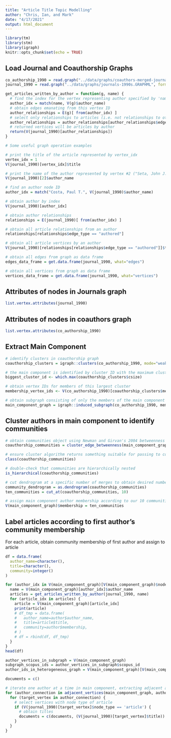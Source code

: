 ```yaml
---
title: "Article Title Topic Modelling"
author: "Chris, Ian, and Mark"
date: "4/17/2021"
output: html_document
---
```


```r
library(tm)
library(stm)
library(igraph)
knitr::opts_chunk$set(echo = TRUE)
```

## Load Journal and Coauthorship Graphs

```r
co_authorship_1990 = read.graph("../data/graphs/coauthors-merged-journals-1990s.GRAPHML", format = "graphml")
journal_1990 = read.graph("../data/graphs/journals-1990s.GRAPHML", format = "graphml")
```

```r
get_articles_written_by_author = function(g, name) {
  # find the index for the vertex representing author specified by 'name'
  author_idx = match(name, V(g)$author_name)
  # obtain edges emanating from this vertex ID
  author_relationships = E(g)[ from(author_idx) ]
  # select only relationships to articles (i.e. not relationships to other authors)
  author_relationships = author_relationships[author_relationships$edge_type == "authored"]
  # returned vertices will be articles by author
  return(V(journal_1990)[author_relationships])
}
```

```r
# Some useful graph operation examples

# print the title of the article represented by vertex_idx
vertex_idx = 1
V(journal_1990)[vertex_idx]$title

# print the name of the author represented by vertex #2 ("Seta, John J.")
V(journal_1990)[2]$author_name

# find an author node ID
author_idx = match("Costa, Paul T.", V(journal_1990)$author_name)

# obtain author by index
V(journal_1990)[author_idx]

# obtain author relationships
relationships = E(journal_1990)[ from(author_idx) ]

# obtain all article relationships from an author
relationships[relationships$edge_type == "authored"]

# obtain all article vertices by an author
V(journal_1990)[relationships[relationships$edge_type == "authored"]]$title

# obtain all edges from graph as data frame
edges_data_frame = get.data.frame(journal_1990, what="edges")

# obtain all vertices from graph as data frame
vertices_data_frame = get.data.frame(journal_1990, what="vertices")
```

## Attributes of nodes in Journals graph

```r
list.vertex.attributes(journal_1990)
```

## Attributes of nodes in coauthors graph

```r
list.vertex.attributes(co_authorship_1990)
```

## Extract Main Component

```r
# identify clusters in coauthorship graph
coauthorship_clusters = igraph::clusters(co_authorship_1990, mode="weak")

# the main component is identified by cluster ID with the maximum cluster size
biggest_cluster_id <- which.max(coauthorship_clusters$csize)

# obtain vertex IDs for members of this largest cluster
membership_vertex_ids <- V(co_authorship_1990)[coauthorship_clusters$membership == biggest_cluster_id]

# obtain subgraph consisting of only the members of the main component
main_component_graph = igraph::induced_subgraph(co_authorship_1990, membership_vertex_ids)
```

## Cluster authors in main component to identify communities

```r
# obtain communities object using Newman and Girvan's 2004 betweenness clustering approach
coauthorship_communities = cluster_edge_betweenness(main_component_graph)

# ensure cluster algorithm returns something suitable for passing to communities()
class(coauthorship_communities)

# double-check that communities are hierarchically nested
is_hierarchical(coauthorship_communities)

# cut dendrogram at a specific number of merges to obtain desired number of communities
community_dendrogram = as.dendrogram(coauthorship_communities)
ten_communities = cut_at(coauthorship_communities, 10)

# assign main component author membership according to our 10 communities
V(main_component_graph)$membership = ten_communities
```

## Label articles according to first author's community membership

For each article, obtain community membership of first author and assign to article

```r
df = data.frame(
  author_name=character(),
  title=character(),
  community=integer()
)

for (author_idx in V(main_component_graph)[V(main_component_graph)$node_type == 'author']) {
  name = V(main_component_graph)[author_idx]$author_name
  articles = get_articles_written_by_author(journal_1990, name)
  for (article_idx in articles) {
    article = V(main_component_graph)[article_idx]
    print(article)
    # df_tmp = data.frame(
    #   author_name=author$author_name,
    #   title=article$title,
    #   community=author$membership,
    # )
    # df = rbind(df, df_tmp)
  }
}
head(df)
```


```r
author_vertices_in_subgraph = V(main_component_graph)
subgraph_scopus_ids = author_vertices_in_subgraph$scopus_id
author_ids_in_heterogeneous_graph = V(main_component_graph)[V(main_component_graph)$scopus_id %in% subgraph_scopus_ids]

documents = c()

# iterate one author at a time in main component, extracting adjacent authors and articles
for (author_connection in adjacent_vertices(main_component_graph, author_ids_in_heterogeneous_graph)) {
  for (target_vertex in author_connection) {
    # select vertices with node type of article
    if (V(journal_1990)[target_vertex]$node_type == 'article') {
      # obtain titles
      documents = c(documents, (V(journal_1990)[target_vertex]$title))
    }
  }
}

```

